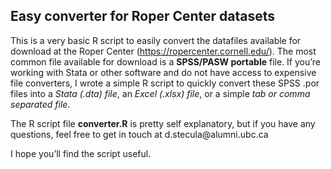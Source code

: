 
## Easy converter for Roper Center datasets

This is a very basic R script to easily convert the datafiles available for download at the Roper Center (<https://ropercenter.cornell.edu/>). The most common file available for download is a **SPSS/PASW portable** file. If you're working with Stata or other software and do not have access to expensive file converters, I wrote a simple R script to quickly convert these SPSS .por files into a *Stata (.dta) file*, an *Excel (.xlsx) file*, or a simple *tab or comma separated file*. 

The R script file **converter.R** is pretty self explanatory, but if you have any questions, feel free to get in touch at d.stecula@alumni.ubc.ca

I hope you'll find the script useful. 
